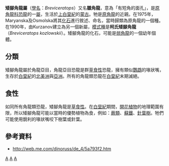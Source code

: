 {{Automatic Taxobox
| taxon = Breviceratops
| status = FOSSIL
| fossil_range = [[白堊紀|白堊紀]]晚期，{{fossilrange|坎帕階}}
| image = 
| image_caption = 
| authority = Kurzanov, 1990
| type_species = '''柯氏矮腳角龍<br>''Breviceratops kozlowskii'''''
| type_species_authority = Kurzanov, 1990 
}}

'''矮腳角龍屬'''（[[學名|學名]]：''Breviceratops''）又名'''雛角龍'''，意為「有短角的面孔」，是[[原角龍科|原角龍科]][[恐龍|恐龍]]的一[[屬|屬]]，生活於[[白堊紀|上白堊紀]]的[[蒙古|蒙古]]。牠是[[原角龍|原角龍]]的近親。在1975年，Maryanska及Osmolska將其[[化石|化石]]進行敘述、命名，當時歸類為原角龍的一個種。在1990年，由Kurzanov建立為另一個新屬，[[模式種|模式種]]是'''柯氏矮腳角龍'''（''Breviceratops kozlowskii''）。矮腳角龍的化石，可能是[[弱角龍|弱角龍]]的一個幼年個體。

==分類==
矮腳角龍屬於角龍亞目，角龍亞目恐龍是群[[草食性|草食性]]恐龍，擁有類似[[鸚鵡|鸚鵡]]的喙狀嘴，生存於[[白堊紀|白堊紀]]的[[北美洲|北美洲]]與[[亞洲|亞洲]]。所有的角龍類恐龍在[[白堊紀|白堊紀]]末期滅絕。

==食性==
如同所有角龍類恐龍，矮腳角龍是[[草食性|草食性]]。在[[白堊紀|白堊紀]]期間，[[開花植物|開花植物]]的地理範圍有限，所以矮腳角龍可能以當時的優勢植物為食，例如：[[蕨類|蕨類]]、[[蘇鐵|蘇鐵]]、[[針葉樹|針葉樹]]。牠們可能使用銳利的喙狀嘴咬下樹葉或針葉。

==參考資料==
* http://web.me.com/dinoruss/de_4/5a793f2.htm {{Wayback|url=http://web.me.com/dinoruss/de_4/5a793f2.htm |date=20090926083853 }}
{{頭飾龍類|C.}}
{{dinosaur-stub}}

[[Category:亞洲恐龍|A]]
[[Category:冠飾角龍類|A]]
[[Category:上白堊紀恐龍|A]]